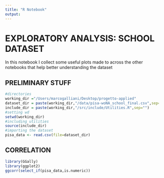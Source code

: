 ```yaml
---
title: "R Notebook"
output: 
---
```


# EXPLORATORY ANALYSIS: SCHOOL DATASET

In this notebook I collect some useful plots made to across the other notebooks that help better understanding the dataset

## PRELIMINARY STUFF

```r
#directories
working_dir ="/Users/marcogalliani/Desktop/progetto-applied"
dataset_dir = paste(working_dir,"/data/pisa-woNA_school_final.csv",sep="")
include_dir = paste(working_dir,"/src/include/Utilities.R",sep="")
#setting wd
setwd(working_dir)
#including utilities
source(include_dir)
#importing the dataset
pisa_data <- read.csv(file=dataset_dir)
```

## CORRELATION

```r
library(GGally)
library(ggplot2)
ggcorr(select_if(pisa_data,is.numeric))
```
